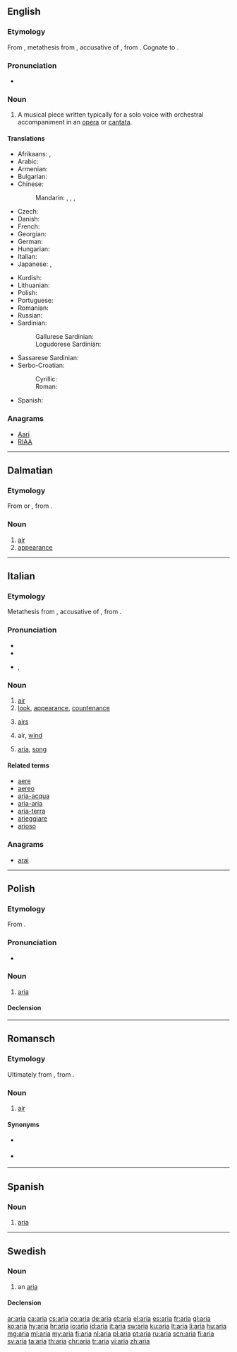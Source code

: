 {{also|ARIA|ària|ária}}
==English==

===Etymology===
From {{etyl|it|en}} {{term|aria|lang=it}}, metathesis from {{etyl|la|en}} {{term|aerem|lang=la}}, accusative of {{term/t|la|āēr}}, from {{etyl|grc|en}} {{term|ἀήρ||air|tr=aēr|sc=polytonic|lang=grc}}.
Cognate to {{term|air}}.

===Pronunciation===
* {{IPA|/ˈɑː.ɹɪə/}}

===Noun===
{{en-noun|arias|arie}}

# {{context|music|lang=en}} A musical piece written typically for a solo voice with orchestral accompaniment in an [[opera]] or [[cantata]].

====Translations====
{{trans-top|type of musical piece}}
* Afrikaans: {{t|af|aria}}, {{t|af|arias|p}}
* Arabic: {{t|ar|نغم|m|tr=nágham|sc=Arab}}
* Armenian: {{t|hy|մեներգ|tr=menerg|sc=Armn}}
* Bulgarian: {{t+|bg|ария|tr=árija|sc=Cyrl}}
* Chinese:
*: Mandarin: {{t|cmn|詠嘆調|sc=Hani}}, {{t+|cmn|咏叹调|tr=yǒngtàndiào|sc=Hani}}, {{t+|cmn|唱段|tr=chàngduàn|sc=Hani}}, {{qualifier|North China, Yuan dynasty}} {{t+|cmn|北曲|tr=běiqǔ|sc=Hani}}
* Czech: {{t+|cs|árie|f}}
* Danish: {{t+|da|arie|c}}
* French: {{t+|fr|aria|f}}
* Georgian: {{t|ka|არია|tr=aria|sc=Geor}}
* German: {{t+|de|Arie|f}}
* Hungarian: {{t+|hu|ária}}
* Italian: {{t+|it|aria|f}}
* Japanese: {{t|ja|アリア|tr=aria}}, {{t|ja|詠唱|tr=えいしょう, eishō}}
{{trans-mid}}
* Kurdish: {{t+|ku|arya|f|sc=ku-Arab}}
* Lithuanian: {{t|lt|arija|f}}
* Polish: {{t+|pl|aria|f}}
* Portuguese: {{t+|pt|ária|f}}
* Romanian: {{t+|ro|arie}}
* Russian: {{t+|ru|ария|f|tr=árija|sc=Cyrl}}
* Sardinian:
*: Gallurese Sardinian: {{t|sdn|aria}}
*: Logudorese Sardinian: {{t|src|àera}}
* Sassarese Sardinian: {{t|sdc|aria}}
* Serbo-Croatian:
*: Cyrillic: {{t|sh|арија|f|sc=Cyrl}}
*: Roman: {{t|sh|arija|f}}
* Spanish: {{t+|es|aria|f}}
{{trans-bottom}}

===Anagrams===
* [[Aari#English|Aari]]
* [[RIAA#English|RIAA]]

----

==Dalmatian==

===Etymology===
From {{etyl|la|dlm}} {{term||āērea|lang=la}} or {{term/t|la|āēre}}, from {{term/t|la|āēr}}.

===Noun===
{{head|dlm|noun|g=f}}

# [[air]]
# [[appearance]]

----

==Italian==
{{wikipedia|lang=it}}

===Etymology===
Metathesis from {{etyl|la|it}} {{term|aerem|lang=la}}, accusative of {{term/t|la|āēr}}, from {{etyl|grc|it}} {{term|ἀήρ||air|tr=aēr|sc=polytonic|lang=grc}}.

===Pronunciation===
* {{audio|It-l'aria.ogg|Audio (l'aria)}}
* {{audio|It-aria.ogg|Audio}}
* {{IPA|/ˈarja/|lang=it}}, {{X-SAMPA|/"arja/}}

===Noun===
{{it-noun|f}}

# [[air]]
# [[look]], [[appearance]], [[countenance]]
# {{context|plurale tantum|lang=it}} [[airs]]
# air, [[wind]]
# {{context|music|lang=it}}  [[aria#English|aria]], [[song]]

====Related terms====
* [[aere]]
* [[aereo]]
* [[aria-acqua]]
* [[aria-aria]]
* [[aria-terra]]
* [[arieggiare]]
* [[arioso]]

===Anagrams===
* [[arai#Italian|arai]]

----

==Polish==
{{wikipedia|lang=pl}}

===Etymology===
From {{etyl|it|pl}} {{term|aria|lang=it}}.

===Pronunciation===
* {{audio|Pl-aria.ogg|Audio}}

===Noun===
{{pl-noun|f}}

# [[aria#English|aria]]

====Declension====
{{pl-decl-noun|aria|arie|arii|arii|arii|ariom|arię|arie|arią|ariami|arii|ariach|ario|arie}}

----

==Romansch==

===Etymology===
Ultimately from {{etyl|la|rm}} {{term/t|la|āēr}}, from {{etyl|grc|rm}} {{term|ἀήρ||air|tr=aēr|sc=polytonic|lang=grc}}.

===Noun===
{{head|rm|noun|g=f}}

# {{context|Rumantsch Grischun|Sursilvan|Sutsilvan|Surmiran|lang=rm}} [[air]]

====Synonyms====
* {{qualifier|Sutsilvan}} {{l|rm|leer}}
* {{qualifier|Puter|Vallader}} {{l|rm|ajer}}

----

==Spanish==

===Noun===
{{es-noun|f}}

# [[aria#English|aria]]

----

==Swedish==

===Noun===
{{sv-noun|c}}

# an [[#English|aria]]

====Declension====
{{sv-noun-reg-or|ari}}

[[ar:aria]]
[[ca:aria]]
[[cs:aria]]
[[co:aria]]
[[de:aria]]
[[et:aria]]
[[el:aria]]
[[es:aria]]
[[fr:aria]]
[[gl:aria]]
[[ko:aria]]
[[hy:aria]]
[[hr:aria]]
[[io:aria]]
[[id:aria]]
[[it:aria]]
[[sw:aria]]
[[ku:aria]]
[[lt:aria]]
[[li:aria]]
[[hu:aria]]
[[mg:aria]]
[[ml:aria]]
[[my:aria]]
[[fj:aria]]
[[nl:aria]]
[[pl:aria]]
[[pt:aria]]
[[ru:aria]]
[[scn:aria]]
[[fi:aria]]
[[sv:aria]]
[[ta:aria]]
[[th:aria]]
[[chr:aria]]
[[tr:aria]]
[[vi:aria]]
[[zh:aria]]